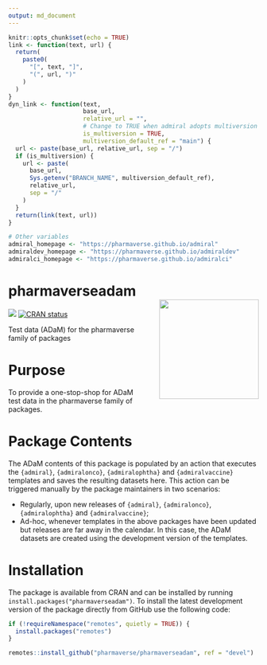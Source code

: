 ```yaml
---
output: md_document
---
```


```r
knitr::opts_chunk$set(echo = TRUE)
link <- function(text, url) {
  return(
    paste0(
      "[", text, "]",
      "(", url, ")"
    )
  )
}
dyn_link <- function(text,
                     base_url,
                     relative_url = "",
                     # Change to TRUE when admiral adopts multiversion docs
                     is_multiversion = TRUE,
                     multiversion_default_ref = "main") {
  url <- paste(base_url, relative_url, sep = "/")
  if (is_multiversion) {
    url <- paste(
      base_url,
      Sys.getenv("BRANCH_NAME", multiversion_default_ref),
      relative_url,
      sep = "/"
    )
  }
  return(link(text, url))
}

# Other variables
admiral_homepage <- "https://pharmaverse.github.io/admiral"
admiraldev_homepage <- "https://pharmaverse.github.io/admiraldev"
admiralci_homepage <- "https://pharmaverse.github.io/admiralci"
```

<!-- Please do not edit the README.md file as it is auto-generated after PR merges. Only edit the README.Rmd file -->
<!-- The purpose of this is to enable dynamic links using dyn_link function above to access devel/main admiral homepage respectively -->
<!-- To test this in your feature branch use code: rmarkdown::render("README.Rmd", output_format ="md_document") -->

# pharmaverseadam <img src="man/figures/logo.png" align="right" width="200" style="margin-left:50px;"/>

<!-- badges: start -->
[<img src="http://pharmaverse.org/shields/pharmaverseadam.svg">](https://pharmaverse.org)
[![CRAN status](https://www.r-pkg.org/badges/version/pharmaverseadam)](https://CRAN.R-project.org/package=pharmaverseadam)
<!-- badges: end -->

Test data (ADaM) for the pharmaverse family of packages

# Purpose

To provide a one-stop-shop for ADaM test data in the pharmaverse family of packages.

# Package Contents

The ADaM contents of this package is populated by an action that executes the `{admiral}`, `{admiralonco}`, `{admiralophtha}` and `{admiralvaccine}` templates and saves the resulting datasets here. This action can be triggered manually by the package maintainers in two scenarios:

* Regularly, upon new releases of `{admiral}`, `{admiralonco}`, `{admiralophtha}` and `{admiralvaccine}`;
* Ad-hoc, whenever templates in the above packages have been updated but releases are far away in the calendar. In this case, the ADaM datasets are created using the development version of the templates.

# Installation

The package is available from CRAN and can be installed by running `install.packages("pharmaverseadam")`. To install the latest development version of the package directly from GitHub use the following code:

``` r
if (!requireNamespace("remotes", quietly = TRUE)) {
  install.packages("remotes")
}

remotes::install_github("pharmaverse/pharmaverseadam", ref = "devel")
```
